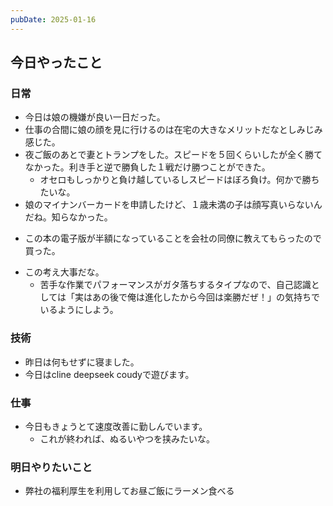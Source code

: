 ```yaml
---
pubDate: 2025-01-16
---
```


## 今日やったこと

### 日常

- 今日は娘の機嫌が良い一日だった。
- 仕事の合間に娘の顔を見に行けるのは在宅の大きなメリットだなとしみじみ感じた。
- 夜ご飯のあとで妻とトランプをした。スピードを５回くらいしたが全く勝てなかった。利き手と逆で勝負した１戦だけ勝つことができた。
	- オセロもしっかりと負け越しているしスピードはぼろ負け。何かで勝ちたいな。
- 娘のマイナンバーカードを申請したけど、１歳未満の子は顔写真いらないんだね。知らなかった。


<OG url="https://book.impress.co.jp/books/1122101087" />

- この本の電子版が半額になっていることを会社の同僚に教えてもらったので買った。

<OG url="https://blog.3qe.us/entry/2025/01/15/194843" />

- この考え大事だな。
	- 苦手な作業でパフォーマンスがガタ落ちするタイプなので、自己認識としては「実はあの後で俺は進化したから今回は楽勝だぜ！」の気持ちでいるようにしよう。


### 技術

- 昨日は何もせずに寝ました。
- 今日はcline deepseek coudyで遊びます。


### 仕事

- 今日もきょうとて速度改善に勤しんでいます。
	- これが終われば、ぬるいやつを挟みたいな。

### 明日やりたいこと

- 弊社の福利厚生を利用してお昼ご飯にラーメン食べる
